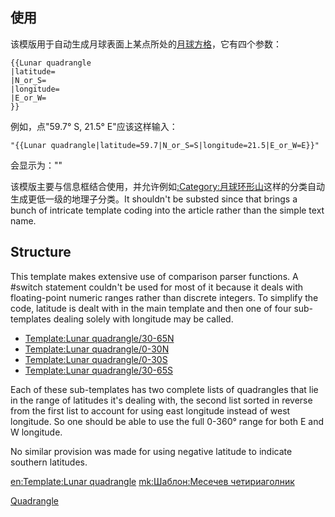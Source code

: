 {{documentation subpage}}
<!---PLEASE ADD METADATA TO THE <includeonly> SECTION AT THE BOTTOM OF THIS PAGE.-->
<includeonly>{{intricate template}}</includeonly>
==使用==

该模版用于自动生成月球表面上某点所处的[[月球方格列表|月球方格]]，它有四个参数：

<pre>
{{Lunar quadrangle
|latitude=
|N_or_S=
|longitude=
|E_or_W=
}}
</pre>

例如，点"59.7&deg; S, 21.5&deg; E"应该这样输入：

<pre>"{{Lunar quadrangle|latitude=59.7|N_or_S=S|longitude=21.5|E_or_W=E}}"</pre>

会显示为："{{Lunar quadrangle|latitude=59.7|N_or_S=S|longitude=21.5|E_or_W=E}}"

该模版主要与信息框结合使用，并允许例如[[:Category:月球环形山]]这样的分类自动生成更低一级的地理子分类。It shouldn't be substed since that brings a bunch of intricate template coding into the article rather than the simple text name.

== Structure==

This template makes extensive use of comparison parser functions. A #switch statement couldn't be used for most of it because it deals with floating-point numeric ranges rather than discrete integers. To simplify the code, latitude is dealt with in the main template and then one of four sub-templates dealing solely with longitude may be called.

* [[Template:Lunar quadrangle/30-65N]]
* [[Template:Lunar quadrangle/0-30N]]
* [[Template:Lunar quadrangle/0-30S]]
* [[Template:Lunar quadrangle/30-65S]]

Each of these sub-templates has two complete lists of quadrangles that lie in the range of latitudes it's dealing with, the second list sorted in reverse from the first list to account for using east longitude instead of west longitude. So one should be able to use the full 0-360&deg; range for both E and W longitude.

No similar provision was made for using negative latitude to indicate southern latitudes.
<!--
==See also==
-->

<includeonly>
[[Category:Lunar formatting and function templates|Quadrangle]]

[[en:Template:Lunar quadrangle]]
[[mk:Шаблон:Месечев четириаголник]]
</includeonly>